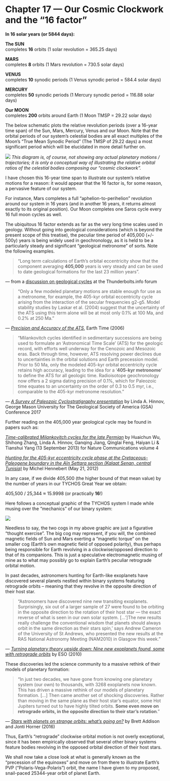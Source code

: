 Chapter 17 — Our Cosmic Clockwork and the “16 factor”
=====================================================


**In 16 solar years (or 5844 days):**

**The SUN**  
completes **16** orbits (1 solar revolution = 365.25 days)

**MARS**  
completes **8** orbits (1 Mars revolution = 730.5 solar days)

**VENUS**  
completes **10** synodic periods (1 Venus synodic period = 584.4 solar days)

**MERCURY**  
completes **50** synodic periods (1 Mercury synodic period = 116.88 solar days)

**Our MOON**  
completes **200** orbits around Earth (1 Moon TMSP = 29.22 solar days)

The below schematic plots the relative revolution periods (over a 16-year time span) of the Sun, Mars, Mercury, Venus and our Moon. Note that the orbital periods of our system’s celestial bodies are all exact multiples of the Moon’s “True Mean Synodic Period” (The TMSP of 29.22 days) a most significant period which will be elucidated in more detail further on.

![](https://www.tychos.info/book_imagery/067_16_SOLAR%20YEARS_01.jpg) _This diagram is, of course, not showing any actual planetary motions / trajectories; it is only a conceptual way of illustrating the relative orbital ratios of the celestial bodies composing our “cosmic clockwork”._

I have chosen this 16-year time span to illustrate our system’s relative motions for a reason: it would appear that the 16 factor is, for some reason, a pervasive feature of our system.

For instance, Mars completes a full “aphelion-to-perihelion” revolution around our system in 16 years (and in another 16 years, it returns almost exactly to its original position). Our Moon completes one Saros cycle every 16 full moon cycles as well.

The ubiquitous 16 factor extends as far as the very long time scales used in geology. Without going into geological considerations (which is beyond the present scope of this treatise), the peculiar time period of 405,000 (+/- 500y) years is being widely used in geochronology, as it is held to be a particularly steady and significant “geological metronome” of sorts. Note the following examples.

> “Long term calculations of Earth’s orbital eccentricity show that the component averaging **405,000** years is very steady and can be used to date geological formations for the last 23 million years”.

— from a [discussion on geological cycles](https://www.tychos.info/citation/071A_Thunderbolts-info-Eccentricity.pdf) at the Thunderbolts.info forum

> “Only a few modeled planetary motions are stable enough for use as a metronome, for example, the 405-kyr orbital eccentricity cycle arising from the interaction of the secular frequencies g2-g5. Model stability studies by Laskar et al. (2004) suggest that the uncertainty of the ATS using this term alone will be at most only 0.1% at 100 Ma, and 0.2% at 250 Ma.”

— _[Precision and Accuracy of the ATS](https://www.tychos.info/citation/072B_Earth-time.htm)_, Earth Time (2006)

> “Milankovitch cycles identified in sedimentary successions are being used to formulate an ‘Astronomical Time Scale’ (ATS) for the geologic record, with efforts well underway for the Cenozoic and Mesozoic eras. Back through time, however, ATS resolving power declines due to uncertainties in the orbital solutions and Earth precession model. Prior to 50 Ma, only the modeled 405-kyr orbital eccentricity cycle retains high accuracy, leading to the idea for a ‘**405-kyr metronome**‘ to define the ATS for all geologic time. Radioisotope geochronology now offers a 2 sigma dating precision of 0.1%, which for Paleozoic time equates to an uncertainty on the order of 0.3 to 0.5 myr, i.e., comparable to the 405-kyr metronome resolution.”

— _[A Survey of Paleozoic Cyclostratigraphy presentation](https://www.tychos.info/citation/072A_Milankovitch-cycles.htm)_ by Linda A. Hinnov, George Mason University for The Geological Society of America (GSA) Conference 2017

Further reading on the 405,000 year geological cycle may be found in papers such as:

_[Time-calibrated Milankovitch cycles for the late Permian](https://www.nature.com/articles/ncomms3452)_ by Huaichun Wu, Shihong Zhang, Linda A. Hinnov, Ganqing Jiang, Qinglai Feng, Haiyan Li & Tianshui Yang (13 September 2013) for Nature Communications volume 4

_[Hunting for the 405-kyr eccentricity cycle phase at the Cretaceous-Paleogene boundary in the Aïn Settara section (Kalaat Senan, central Tunisia)](http://paleopolis.rediris.es/cg/CG2012_A05/)_ by Michel Hennebert (May 21, 2012)

In any case, if we divide 405,500 (the higher bound of that mean value) by the number of years in our TYCHOS Great Year we obtain:

405,500 / 25,344 ≈ 15.9998 (or practically **16**!)

Here follows a conceptual graphic of the TYCHOS system I made while musing over the “mechanics” of our binary system:

![](https://www.tychos.info/book_imagery/068_COGS_05.jpg)

Needless to say, the two cogs in my above graphic are just a figurative “thought exercise”. The big cog may represent, if you will, the combined magnetic fields of Sun and Mars exerting a “magnetic torque” on the smaller cog (Earth’s own magnetic field of opposed polarity), thus perhaps being responsible for Earth revolving in a clockwise/opposed direction to that of its companions. This is just a speculative electromagnetic musing of mine as to what may possibly go to explain Earth’s peculiar retrograde orbital motion.

In past decades, astronomers hunting for Earth-like exoplanets have discovered several planets nestled within binary systems featuring retrograde orbits – meaning that they revolve in the opposite direction of their host star.

> “Astronomers have discovered nine new transiting exoplanets. Surprisingly, six out of a larger sample of 27 were found to be orbiting in the opposite direction to the rotation of their host star — the exact reverse of what is seen in our own solar system. \[…’\]The new results really challenge the conventional wisdom that planets should always orbit in the same direction as their stars spin,’ says Andrew Cameron of the University of St Andrews, who presented the new results at the RAS National Astronomy Meeting (NAM2010) in Glasgow this week.”

— _[Turning planetary theory upside down: Nine new exoplanets found, some with retrograde orbits](https://www.tychos.info/citation/073A_Star-spin.htm)_ by ESO (2010)

These discoveries led the science community to a massive rethink of their models of planetary formation:

> “In just two decades, we have gone from knowing one planetary system (our own) to thousands, with 3268 exoplanets now known. This has driven a massive rethink of our models of planetary formation. \[…\] Then came another set of shocking discoveries. Rather than moving in the same plane as their host star’s equator, some Hot Jupiters turned out to have highly tilted orbits. **Some even move on retrograde orbits, in the opposite direction to their star’s rotation**.”

— [_Stars with planets on strange orbits: what’s going on?_](https://www.tychos.info/citation/073B_Strange-orbits.htm) by Brett Addison and Jonti Horner (2016)

Thus, Earth’s “retrograde” clockwise orbital motion is not overly exceptional, since it has been empirically observed that several other binary systems feature bodies revolving in the opposed orbital direction of their host stars.

We shall now take a close look at what is generally known as the “precession of the equinoxes” and move on from there to illustrate Earth’s PVP (“Polaris-Vega-Polaris”) orbit, the name I have given to my proposed, snail-paced 25344-year orbit of planet Earth.